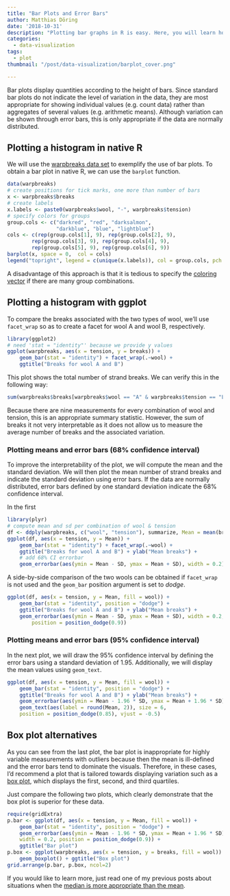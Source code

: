 ```yaml
---
title: "Bar Plots and Error Bars"
author: Matthias Döring
date: '2018-10-31'
description: "Plotting bar graphs in R is easy. Here, you will learn how to draw error bars and cases where bar graphs are not appropriate."
categories:
  - data-visualization
tags:
  - plot
thumbnail: "/post/data-visualization/barplot_cover.png"

---
```

Bar plots display quantities according to the height of bars. Since standard bar plots do not indicate the level of variation in the data, they are most appropriate for showing individual values (e.g. count data) rather than aggregates of several values (e.g. arithmetic means). Although variation can be shown through error bars, this is only appropriate if the data are normally distributed.
<!--more-->

## Plotting a histogram in native R

We will use the [warpbreaks data set](/post/statistical_test/contingency_table_tests/) to exemplify the use of bar plots.
To obtain a bar plot in native R, we can use the `barplot` function.

```r
data(warpbreaks)
# create positions for tick marks, one more than number of bars
x <- warpbreaks$breaks
# create labels
x.labels <- paste0(warpbreaks$wool, "-", warpbreaks$tension)
# specify colors for groups
group.cols <- c("darkred", "red", "darksalmon", 
                "darkblue", "blue", "lightblue")
cols <- c(rep(group.cols[1], 9), rep(group.cols[2], 9), 
        rep(group.cols[3], 9), rep(group.cols[4], 9), 
        rep(group.cols[5], 9), rep(group.cols[6], 9))
barplot(x, space = 0,  col = cols)
legend("topright", legend = c(unique(x.labels)), col = group.cols, pch = 20)
```
A disadvantage of this approach is that it is tedious to specify the [coloring vector](http://www.stat.columbia.edu/~tzheng/files/Rcolor.pdf) if there are many group combinations.

## Plotting a histogram with ggplot

To compare the breaks associated with the two types of wool, we'll use `facet_wrap` so as to create a facet for wool A and wool B, respectively.

```r
library(ggplot2)
# need 'stat = "identity"' because we provide y values
ggplot(warpbreaks, aes(x = tension, y = breaks)) +
    geom_bar(stat = "identity") + facet_wrap(.~wool) +
    ggtitle("Breaks for wool A and B")
```

This plot shows the total number of strand breaks. We can verify this in the following way:

```r
sum(warpbreaks$breaks[warpbreaks$wool == "A" & warpbreaks$tension == "L"])
```

Because there are nine measurements for every combination of wool and tension, this is an appropriate summary statistic. However, the sum of breaks it not very interpretable as it does not allow us to measure the average number of breaks and the associated variation. 

### Plotting means and error bars (68% confidence interval)
To improve the interpretability of the plot, we will compute the mean and the standard deviation. We will then plot the mean number of strand breaks and indicate the standard deviation using error bars. If the data are normally distributed, error bars defined by one standard deviation indicate the 68% confidence interval.

In the first 

```r
library(plyr)
# compute mean and sd per combination of wool & tension
df <- ddply(warpbreaks, c("wool", "tension"), summarize, Mean = mean(breaks), SD = sd(breaks))
ggplot(df, aes(x = tension, y = Mean)) +
    geom_bar(stat = "identity") + facet_wrap(.~wool) +
    ggtitle("Breaks for wool A and B") + ylab("Mean breaks") +
    # add 68% CI errorbar 
    geom_errorbar(aes(ymin = Mean - SD, ymax = Mean + SD), width = 0.2)
```

A side-by-side comparison of the two wools can be obtained if `facet_wrap` is not used and the `geom_bar` position argument is set to *dodge*.

```r
ggplot(df, aes(x = tension, y = Mean, fill = wool)) +
    geom_bar(stat = "identity", position = "dodge") + 
    ggtitle("Breaks for wool A and B") + ylab("Mean breaks") +
    geom_errorbar(aes(ymin = Mean - SD, ymax = Mean + SD), width = 0.2,
        position = position_dodge(0.9))
```

### Plotting means and error bars (95% confidence interval)

In the next plot, we will draw the 95% confidence interval by defining the error bars using a standard deviation of 1.95. Additionally, we will display the mean values using `geom_text`.

```r
ggplot(df, aes(x = tension, y = Mean, fill = wool)) +
    geom_bar(stat = "identity", position = "dodge") + 
    ggtitle("Breaks for wool A and B") + ylab("Mean breaks") +
    geom_errorbar(aes(ymin = Mean - 1.96 * SD, ymax = Mean + 1.96 * SD), width = 0.2, position = position_dodge(0.9)) +
    geom_text(aes(label = round(Mean, 2)), size = 6, 
    position = position_dodge(0.85), vjust = -0.5)
```

## Box plot alternatives

As you can see from the last plot, the bar plot is inappropriate for highly variable measurements with outliers because then the mean is ill-defined and the error bars tend to dominate the visuals. Therefore, in these cases, I'd recommend a plot that is tailored towards displaying variation such as a [box plot](/post/data-visualization/boxplot/), which displays the first, second, and third quartiles.

Just compare the following two plots, which clearly demonstrate that the box plot is superior for these data.

```r
require(gridExtra)
p.bar <- ggplot(df, aes(x = tension, y = Mean, fill = wool)) +
    geom_bar(stat = "identity", position = "dodge") + 
    geom_errorbar(aes(ymin = Mean - 1.96 * SD, ymax = Mean + 1.96 * SD), 
    width = 0.2, position = position_dodge(0.9)) + 
    ggtitle("Bar plot")
p.box <- ggplot(warpbreaks, aes(x = tension, y = breaks, fill = wool)) +
    geom_boxplot() + ggtitle("Box plot")
grid.arrange(p.bar, p.box, ncol=2)
```

If you would like to learn more, just read one of my previous posts about situations when the [median is more appropriate than the mean](/post/basic-statistics/mean_vs_median/).
